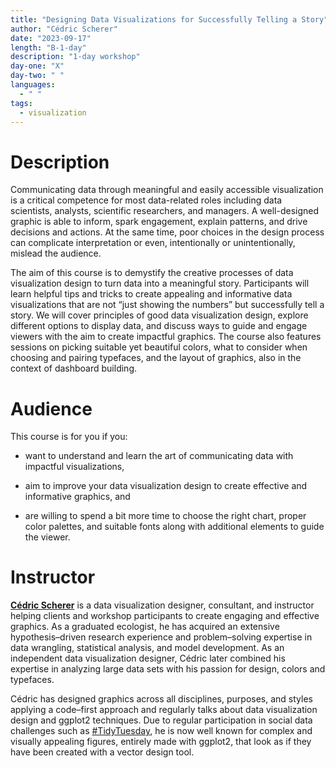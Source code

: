 ```yaml
---
title: "Designing Data Visualizations for Successfully Telling a Story"
author: "Cédric Scherer"
date: "2023-09-17"
length: "B-1-day"
description: "1-day workshop"
day-one: "X"
day-two: " "
languages:
  - " "
tags:
  - visualization
---
```


# Description

Communicating data through meaningful and easily accessible visualization is a critical competence for most data-related roles including data scientists, analysts, scientific researchers, and managers.
A well-designed graphic is able to inform, spark engagement, explain patterns, and drive decisions and actions.
At the same time, poor choices in the design process can complicate interpretation or even, intentionally or unintentionally, mislead the audience.

The aim of this course is to demystify the creative processes of data visualization design to turn data into a meaningful story.
Participants will learn helpful tips and tricks to create appealing and informative data visualizations that are not "just showing the numbers" but successfully tell a story.
We will cover principles of good data visualization design, explore different options to display data, and discuss ways to guide and engage viewers with the aim to create impactful graphics.
The course also features sessions on picking suitable yet beautiful colors, what to consider when choosing and pairing typefaces, and the layout of graphics, also in the context of dashboard building.

# Audience

This course is for you if you:

-   want to understand and learn the art of communicating data with impactful visualizations,

-   aim to improve your data visualization design to create effective and informative graphics, and

-   are willing to spend a bit more time to choose the right chart, proper color palettes, and suitable fonts along with additional elements to guide the viewer.

# Instructor

[**Cédric Scherer**](https://cedricscherer.com) is a data visualization designer, consultant, and instructor helping clients and workshop participants to create engaging and effective graphics.
As a graduated ecologist, he has acquired an extensive hypothesis--driven research experience and problem--solving expertise in data wrangling, statistical analysis, and model development.
As an independent data visualization designer, Cédric later combined his expertise in analyzing large data sets with his passion for design, colors and typefaces.

Cédric has designed graphics across all disciplines, purposes, and styles applying a code--first approach and regularly talks about data visualization design and ggplot2 techniques.
Due to regular participation in social data challenges such as [#TidyTuesday](https://github.com/rfordatascience/tidytuesday), he is now well known for complex and visually appealing figures, entirely made with ggplot2, that look as if they have been created with a vector design tool.
